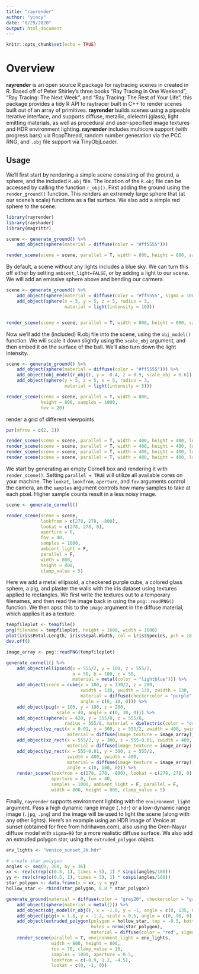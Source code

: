 ```yaml
---
title: "rayrender"
author: "yincy"
date: "8/29/2020"
output: html_document
---
```


```r
knitr::opts_chunk$set(echo = TRUE)
```


# Overview  
**rayrender** is an open source R package for raytracing scenes in created in R. Based off of Peter Shirley's three books "Ray Tracing in One Weekend", "Ray Tracing: The Next Week", and "Ray Tracing: The Rest of Your Life", this package provides a tidy R API to raytracer built in C++ to render scenes built out of an array of primitives. **rayrender** builds scenes using a pipeable iterative interface, and supports diffuse, metallic, dielectri (glass), light emitting materials, as well as procedural and user-specified image textures and HDR environment lighting. **rayrender** includes multicore support (with progress bars) via RcppThread, random number generation via the PCC RNG, and `.obj` file support via TinyObjLoader.  


## Usage  
We'll first start by rendering a simple scene consisting of the ground, a sphere, and the included `R.obj` file. The location of the `R.obj` file can be accessed by calling the function `r_obj()`. First adding the ground using the `render_ground()` function. This renders an extremely large sphere that (at our scene's scale) functions as a flat surface. We also add a simple red sphere to the scene.  

```r
library(rayrender)
library(rayshader)
library(magrittr)

scene <- generate_ground() %>% 
    add_object(sphere(material = diffuse(color = "#ff5555")))

render_scene(scene = scene, parallel = T, width = 800, height = 800, samples = 1000)
```

By default, a scene without any lights includes a blue sky. We can turn this off either by setting `ambient_light=FALSE`, or by adding a light to our scene. We will add an emissive sphere above and bending our carmera.  

```r
scene <- generate_ground() %>% 
    add_object(sphere(material = diffuse(color = "#ff5555", sigma = 100))) %>% 
    add_object(sphere(x = 5, y = 5, z = 5, radius = 3, 
                      material = light(intensity = 10)))


render_scene(scene = scene, parallel = T, width = 800, height = 800, samples = 1000)
```

Now we'll add the (included) R.obj file into the scene, using the `obj_model()` function. We will scale it down slightly using the `scale_obj` argument, and then embed it on the surface of the ball. We'll also turn down the light intensity.  

```r
scene <- generate_ground() %>% 
    add_object(sphere(material = diffuse(color = "#ff5555"))) %>% 
    add_object(obj_model(r_obj(), y = -0.4, z = 0.9, scale_obj = 0.6)) %>% 
    add_object(sphere(y = 5, z = 5, x = 5, radius = 3, 
                      material = light(intensity = 5)))

render_scene(scene = scene, parallel = T, width = 800, 
             height = 800, samples = 1000, 
             fov = 20)
```

render a grid of different viewpoints  
```r
par(mfrow = c(2, 2))

render_scene(scene = scene, parallel = T, width = 400, height = 400, lookfrom = c(7, 1, 7), samples = 1000)
render_scene(scene = scene, parallel = T, width = 400, height = 400, lookfrom = c(0, 7, 7), samples = 1000)
render_scene(scene = scene, parallel = T, width = 400, height = 400, lookfrom = c(-7, 0, 7), samples = 1000)
render_scene(scene = scene, parallel = T, width = 400, height = 400, lookfrom = c(-7, 7, 7), samples = 1000)
```


We start by generating an empty Cornell box and rendering it with `render_scene()`. Setting `parallel = TRUE` will utilize all available cores on your machine. The `lookat`, `lookfrom`, `aperture`, and `fov` arguments control the camera, an the `samples` argument controls how many samples to take at each pixel. Higher sample counts result in a less noisy image.  

```r
scene <- generate_cornell()

render_scene(scene = scene, 
             lookfrom = c(278, 278, -800), 
             lookat = c(278, 278, 0), 
             aperture = 0, 
             fov = 40, 
             samples = 1000, 
             ambient_light = F, 
             parallel = F, 
             width = 800, 
             height = 800, 
             clamp_value = 5)
```


Here we add a metal ellipsoid, a checkered purple cube, a colored glass sphere, a pig, and plaster the walls with the iris dataset using textures applied to rectangles. We first write the textures out to a temporary filenames, and then read the image back in using the `png::readPNG()` function. We then apss this to the `image` argument in the diffuse material, which applies it as a texture.  

```r
tempfileplot <- tempfile()
png(filename = tempfileplot, height = 1600, width = 1600)
plot(iris$Petal.Length, iris$Sepal.Width, col = iris$Species, pch = 18, cex = 12)
dev.off()
```

```r
image_array <- png::readPNG(tempfileplot)

generate_cornell() %>% 
    add_object(ellipsoid(x = 555/2, y = 100, z = 555/2, 
                         a = 50, b = 100, c = 50, 
                         material = metal(color = "lightblue"))) %>% 
    add_object(scene = cube(x = 100, y = 130/2, z = 200, 
                            xwidth = 130, ywidth = 130, zwidth = 130, 
                            material = diffuse(checkercolor = "purple", checkerperiod = 30), 
                            angle = c(0, 10, 0))) %>% 
    add_object(pig(x = 100, y = 190, z = 200, 
                   scale = 40, angle = c(0, 30, 0))) %>% 
    add_object(sphere(x = 420, y = 555/8, z = 555/8, 
                      radius = 555/8, material = dielectric(color = "orange"))) %>% 
    add_object(yz_rect(x = 0.01, y = 300, z = 555/2, zwidth = 400, ywidth = 400,
                       material = diffuse(image_texture = image_array))) %>% 
    add_object(xz_rect(x = 555/2, y = 300, z = 555-0.01, zwidth = 400, xwidth = 400, 
                       material = diffuse(image_texture = image_array), angle = c(0, 90, 0))) %>% 
    add_object(yz_rect(x = 555-0.01, y = 300, z = 555/2, 
                       zwidth = 400, ywidth = 400, 
                       material = diffuse(image_texture = image_array), 
                       angle = c(0, 180, 0))) %>% 
    render_scene(lookfrom = c(278, 278, -800), lookat = c(278, 278, 0), 
                 aperture = 0, fov = 40, 
                 samples = 1000, ambient_light = F, parallel = F, 
                 width = 800, height = 800, clamp_value = 5)
```


Finally, `rayrender` supports environment lighting with the `environment_light` argument. Pass a high dynamic range image (`.hdr`) or a low-dynamic range image (`.jpg`, `.png`) and the image will be used to light the scene (along with any other lights). Here's an example using an HDR image of Venice at sunset (obtained for free from hdrihaven.com), also using the Oren-Nayar diffuse model with `sigma=90` for a more realistic diffuse surface. We also add an extruded polygon star, using the `extruded_polygon` object.  

```r
env_lights <- "venice_sunset_2k.hdr"

# create star polygon
angles <- seq(0, 360, by = 36)
xx <- rev(c(rep(c(0.5, 1), times = 5), 1) * sinpi(angles/180))
yy <- rev(c(rep(c(0.5, 1), times = 5), 1) * cospi(angles/180))
star_polygon <- data.frame(x = xx, y = yy)
hollow_star <- rbind(star_polygon, 0.8 * star_polygon)

generate_ground(material = diffuse(color = "grey20", checkercolor = "grey50", sigma = 90)) %>% 
    add_object(sphere(material = metal())) %>% 
    add_object(obj_model(r_obj(), x = -1.8, y = -1, angle = c(0, 135, 0), material = diffuse(sigma = 90))) %>% 
    add_object(pig(x = 1.8, y = -1.2, scale = 0.5, angle = c(0, 90, 0), diffuse_sigma = 90)) %>% 
    add_object(extruded_polygon(polygon = hollow_star, top = -0.5, bottom = -1, z = -2, 
                                holes = nrow(star_polygon), 
                                material = diffuse(color = "red", sigma = 90))) %>% 
    render_scene(parallel = T, environment_light = env_lights, 
                 width = 800, height = 800, 
                 fov = 70, clamp_value = 10, 
                 samples = 1000, aperture = 0.5, 
                 lookfrom = c(-0.9, 1.2, -4.5), 
                 lookat = c(0, -1, 0))
```



